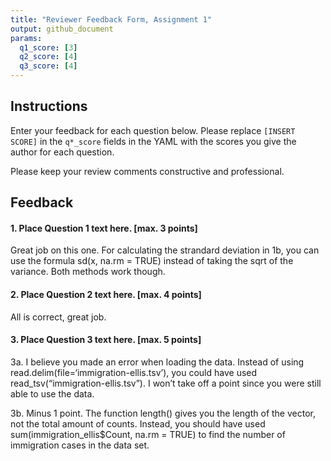 ```yaml
---
title: "Reviewer Feedback Form, Assignment 1"
output: github_document
params:
  q1_score: [3]
  q2_score: [4]
  q3_score: [4]
---
```



## Instructions

Enter your feedback for each question below. Please replace `[INSERT SCORE]` in the `q*_score` fields in the YAML with the scores you give the author for each question.

Please keep your review comments constructive and professional.

## Feedback

#### 1. Place Question 1 text here. [max. 3 points]

Great job on this one. For calculating the strandard deviation in 1b, you can use the formula sd(x, na.rm = TRUE) instead of taking the sqrt of the variance. Both methods work though.

#### 2. Place Question 2 text here. [max. 4 points]

All is correct, great job.

#### 3. Place Question 3 text here. [max. 5 points]

3a. I believe you made an error when loading the data. Instead of using read.delim(file='immigration-ellis.tsv'), you could have used read_tsv("immigration-ellis.tsv"). I won't take off a point since you were still able to use the data.

3b. Minus 1 point. The function length() gives you the length of the vector, not the total amount of counts. Instead, you should have used sum(immigration_ellis$Count, na.rm = TRUE) to find the number of immigration cases in the data set.

